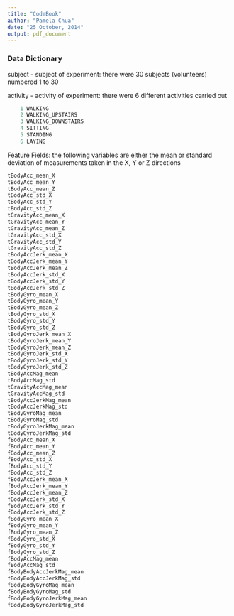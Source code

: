 ```yaml
---
title: "CodeBook"
author: "Pamela Chua"
date: "25 October, 2014"
output: pdf_document
---
```


### Data Dictionary 

subject -
  subject of experiment: there were 30 subjects (volunteers) numbered 1 to 30
  
activity -
  activity of experiment: there were 6 different activities carried out
```r
    1 WALKING
    2 WALKING_UPSTAIRS
    3 WALKING_DOWNSTAIRS
    4 SITTING
    5 STANDING
    6 LAYING
```

Feature Fields: the following variables are either the mean or standard deviation of measurements taken in the X, Y or Z directions

```r
tBodyAcc_mean_X
tBodyAcc_mean_Y
tBodyAcc_mean_Z
tBodyAcc_std_X
tBodyAcc_std_Y
tBodyAcc_std_Z
tGravityAcc_mean_X
tGravityAcc_mean_Y
tGravityAcc_mean_Z
tGravityAcc_std_X
tGravityAcc_std_Y
tGravityAcc_std_Z
tBodyAccJerk_mean_X
tBodyAccJerk_mean_Y
tBodyAccJerk_mean_Z
tBodyAccJerk_std_X
tBodyAccJerk_std_Y
tBodyAccJerk_std_Z
tBodyGyro_mean_X
tBodyGyro_mean_Y
tBodyGyro_mean_Z
tBodyGyro_std_X
tBodyGyro_std_Y
tBodyGyro_std_Z
tBodyGyroJerk_mean_X
tBodyGyroJerk_mean_Y
tBodyGyroJerk_mean_Z
tBodyGyroJerk_std_X
tBodyGyroJerk_std_Y
tBodyGyroJerk_std_Z
tBodyAccMag_mean
tBodyAccMag_std
tGravityAccMag_mean
tGravityAccMag_std
tBodyAccJerkMag_mean
tBodyAccJerkMag_std
tBodyGyroMag_mean
tBodyGyroMag_std
tBodyGyroJerkMag_mean
tBodyGyroJerkMag_std
fBodyAcc_mean_X
fBodyAcc_mean_Y
fBodyAcc_mean_Z
fBodyAcc_std_X
fBodyAcc_std_Y
fBodyAcc_std_Z
fBodyAccJerk_mean_X
fBodyAccJerk_mean_Y
fBodyAccJerk_mean_Z
fBodyAccJerk_std_X
fBodyAccJerk_std_Y
fBodyAccJerk_std_Z
fBodyGyro_mean_X
fBodyGyro_mean_Y
fBodyGyro_mean_Z
fBodyGyro_std_X
fBodyGyro_std_Y
fBodyGyro_std_Z
fBodyAccMag_mean
fBodyAccMag_std
fBodyBodyAccJerkMag_mean
fBodyBodyAccJerkMag_std
fBodyBodyGyroMag_mean
fBodyBodyGyroMag_std
fBodyBodyGyroJerkMag_mean
fBodyBodyGyroJerkMag_std
```